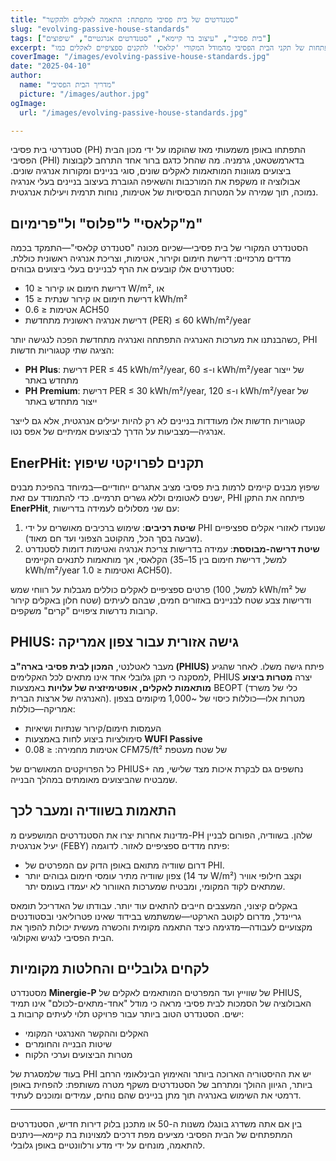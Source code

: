 ```yaml
---
title: "סטנדרטים של בית פסיבי מתפתח: התאמה לאקלים ולהקשר"
slug: "evolving-passive-house-standards"
tags: ["בית פסיבי", "עיצוב בר קיימא", "סטנדרטים אנרגטיים", "שיפוצים"]
excerpt: "חקור את ההתפתחות של תקני הבית הפסיבי מהמודל המקורי 'קלאסי' לתקנים ספציפיים לאקלים כמו PHIUS ו-EnerPHit, המשקפים צורך הולך וגדל בגמישות וביישום גלובלי."
coverImage: "/images/evolving-passive-house-standards.jpg"
date: "2025-04-10"
author:
  name: "מדריך הבית הפסיבי"
  picture: "/images/author.jpg"
ogImage:
  url: "/images/evolving-passive-house-standards.jpg"

---
```

סטנדרטי בית פסיבי (PH) התפתחו באופן משמעותי מאז שהוקמו על ידי מכון הבית הפסיבי (PHI) בדארמשטאט, גרמניה. מה שהחל כדגם ברור אחד התרחב לקבוצות ביצועים מגוונות המותאמות לאקלים שונים, סוגי בניינים ומקורות אנרגיה שונים. אבולוציה זו משקפת את המורכבות והשאיפה הגוברת בעיצוב בניינים בעלי אנרגיה נמוכה, תוך שמירה על המטרות הבסיסיות של אטימות, נוחות תרמית ויעילות אנרגטית.

## מ"קלאסי" ל"פלוס" ול"פרימיום"

הסטנדרט המקורי של בית פסיבי—שכיום מכונה "סטנדרט קלאסי"—התמקד בכמה מדדים מרכזיים: דרישת חימום וקירור, אטימות, וצריכת אנרגיה ראשונית כוללת. סטנדרטים אלו קובעים את הרף לבניינים בעלי ביצועים גבוהים:

- דרישת חימום או קירור ≤ 10 W/m², או
- דרישת חימום או קירור שנתית ≤ 15 kWh/m²
- אטימות ≤ 0.6 ACH50
- דרישת אנרגיה ראשונית מתחדשת (PER) ≤ 60 kWh/m²/year

כשהבנתנו את מערכות האנרגיה התפתחה ואנרגיה מתחדשת הפכה לנגישה יותר, PHI הציגה שתי קטגוריות חדשות:

- **PH Plus**: דרישת PER ≤ 45 kWh/m²/year, ו-≥ 60 kWh/m²/year של ייצור מתחדש באתר
- **PH Premium**: דרישת PER ≤ 30 kWh/m²/year, ו-≥ 120 kWh/m²/year של ייצור מתחדש באתר

קטגוריות חדשות אלו מעודדות בניינים לא רק להיות יעילים אנרגטית, אלא גם לייצר אנרגיה—מצביעות על הדרך לביצועים אמיתיים של אפס נטו.
## EnerPHit: תקנים לפרויקטי שיפוץ

שיפוץ מבנים קיימים לרמות בית פסיבי מציב אתגרים ייחודיים—במיוחד בהפיכת מבנים ישנים לאטומים וללא גשרים תרמיים. כדי להתמודד עם זאת, PHI פיתחה את התקן **EnerPHit**, עם שני מסלולים לעמידה בדרישות:

1. **שיטת רכיבים**: שימוש ברכיבים מאושרים על ידי PHI שנועדו לאזורי אקלים ספציפיים (שבעה בסך הכל, מהקוטב הצפוני ועד חם מאוד).
2. **שיטת דרישה-מבוססת**: עמידה בדרישות צריכת אנרגיה ואטימות דומות לסטנדרט הקלאסי, אך מותאמות לתנאים הקיימים (למשל, דרישת חימום בין 15–35 kWh/m²/year ואטימות ≤ 1.0 ACH50).

פרטים ספציפיים לאקלים כוללים מגבלות על רווחי שמש (למשל, 100 kWh/m² של שטח חלון באקלים קירור) ודרישות צבע שטח לבניינים באזורים חמים, שבהם לעיתים קרובות נדרשות ציפויים "קרים" משקפים.

## PHIUS: גישה אזורית עבור צפון אמריקה

מעבר לאטלנטי, **המכון לבית פסיבי בארה"ב (PHIUS)** פיתח גישה משלו. לאחר שהגיע למסקנה כי תקן גלובלי אחד אינו מתאים לכל האקלימים, PHIUS יצרה **מטרות ביצוע מותאמות לאקלים, אופטימיזציה של עלויות** באמצעות BEOPT (כלי של משרד האנרגיה של ארצות הברית). מטרות אלו—כוללות כיסוי של ~1,000 מיקומים בצפון אמריקה—כוללות:

- העמסות חימום/קירור שנתיות ושיאיות
- סימולציות ביצוע לחות באמצעות **WUFI Passive**
- אטימות מחמירה: ≤ 0.08 CFM75/ft² של שטח מעטפת

כל הפרויקטים המאושרים של PHIUS+ נחשפים גם לבקרת איכות מצד שלישי, מה שמבטיח שהביצועים מאומתים במהלך הבנייה.
## התאמות בשוודיה ומעבר לכך

מדינות אחרות יצרו את הסטנדרטים המושפעים מ-PH שלהן. בשוודיה, הפורום לבניין יעיל אנרגטית (FEBY) פיתח מדדים ספציפיים לאזור. לדוגמה:

- דרום שוודיה מתואם באופן הדוק עם המפרטים של PHI.
- צפון שוודיה מתיר עומסי חימום גבוהים יותר (עד 14 W/m²) וקצב חילופי אוויר שמתאים לקוד המקומי, ומבטיח שמערכות האוורור לא יעמדו בעומס יתר.

באקלים קיצוני, המעצבים חייבים להתאים עוד יותר. עבודתו של האדריכל תומאס גריינדל, מדרום לקוטב הארקטי—שמשתמש בבידוד שאינו פטרוליאני ובסטודנטים מקצועיים לעבודה—מדגימה כיצד התאמה מקומית והכשרה מעשית יכולות להפוך את הבית הפסיבי לנגיש ואקולוגי.

## לקחים גלובליים והחלטות מקומיות

מסטנדרט **Minergie-P** של שווייץ ועד המפרטים המותאמים לאקלים של PHIUS, האבולוציה של הסמכות לבית פסיבי מראה כי מודל "אחד-מתאים-לכולם" אינו תמיד ישים. הסטנדרט הטוב ביותר עבור פרויקט תלוי לעיתים קרובות ב:

- האקלים וההקשר האנרגטי המקומי
- שיטות הבנייה והחומרים
- מטרות הביצועים וערכי הלקוח

בעוד שלמסגרת של PHI יש את ההיסטוריה הארוכה ביותר והאימוץ הבינלאומי הרחב ביותר, הגיוון ההולך ומתרחב של הסטנדרטים משקף מטרה משותפת: להפחית באופן דרמטי את השימוש באנרגיה תוך מתן בניינים שהם נוחים, עמידים ומוכנים לעתיד.

---

בין אם אתה משדרג בונגלו משנות ה-50 או מתכנן בלוק דירות חדיש, הסטנדרטים המתפתחים של הבית הפסיבי מציעים מפת דרכים למצוינות בת קיימא—ניתנים להתאמה, מונחים על ידי מדע ורלוונטיים באופן גלובלי.

